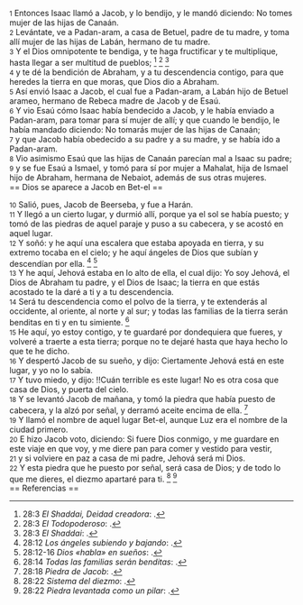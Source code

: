 {{anchor|1}} <small>1</small> Entonces Isaac llamó a Jacob, y lo bendijo, y le mandó diciendo: No tomes mujer de las hijas de Canaán.<br>
{{anchor|2}} <small>2</small> Levántate, ve a Padan-aram, a casa de Betuel, padre de tu madre, y toma allí mujer de las hijas de Labán, hermano de tu madre.<br>
{{anchor|3}} <small>3</small> Y el Dios omnipotente te bendiga, y te haga fructificar y te multiplique, hasta llegar a ser multitud de pueblos; <ref>28:3 ''El Shaddai, Deidad creadora'': {{lib|LU|142|3|5}}.</ref> <ref>28:3 ''El Todopoderoso'': {{lib|LU|131|10|6}}.</ref> <ref>28:3 ''El Shaddai'': {{lib|LU|96|1|5}}.</ref><br>
{{anchor|4}} <small>4</small> y te dé la bendición de Abraham, y a tu descendencia contigo, para que heredes la tierra en que moras, que Dios dio a Abraham.<br>
{{anchor|5}} <small>5</small> Así envió Isaac a Jacob, el cual fue a Padan-aram, a Labán hijo de Betuel arameo, hermano de Rebeca madre de Jacob y de Esaú.<br>
{{anchor|6}} <small>6</small> Y vio Esaú cómo Isaac había bendecido a Jacob, y le había enviado a Padan-aram, para tomar para sí mujer de allí; y que cuando le bendijo, le había mandado diciendo: No tomarás mujer de las hijas de Canaán;<br>
{{anchor|7}} <small>7</small> y que Jacob había obedecido a su padre y a su madre, y se había ido a Padan-aram.<br>
{{anchor|8}} <small>8</small> Vio asimismo Esaú que las hijas de Canaán parecían mal a Isaac su padre;<br>
{{anchor|9}} <small>9</small> y se fue Esaú a Ismael, y tomó para sí por mujer a Mahalat, hija de Ismael hijo de Abraham, hermana de Nebaiot, además de sus otras mujeres.<br>
== Dios se aparece a Jacob en Bet-el ==

{{anchor|10}} <small>10</small> Salió, pues, Jacob de Beerseba, y fue a Harán.<br>
{{anchor|11}} <small>11</small> Y llegó a un cierto lugar, y durmió allí, porque ya el sol se había puesto; y tomó de las piedras de aquel paraje y puso a su cabecera, y se acostó en aquel lugar.<br>
{{anchor|12}} <small>12</small> Y soñó: y he aquí una escalera que estaba apoyada en tierra, y su extremo tocaba en el cielo; y he aquí ángeles de Dios que subían y descendían por ella. <ref>28:12 ''Los ángeles subiendo y bajando'': {{lib|LU|167|7|4}}.</ref> <ref>28:12-16 ''Dios «habla» en sueños'': {{lib|LU|86|5|7}}.</ref><br>
{{anchor|13}} <small>13</small> Y he aquí, Jehová estaba en lo alto de ella, el cual dijo: Yo soy Jehová, el Dios de Abraham tu padre, y el Dios de Isaac; la tierra en que estás acostado te la daré a ti y a tu descendencia.<br>
{{anchor|14}} <small>14</small> Será tu descendencia como el polvo de la tierra, y te extenderás al occidente, al oriente, al norte y al sur; y todas las familias de la tierra serán benditas en ti y en tu simiente. <ref>28:14 ''Todas las familias serán benditas'': {{lib|LU|190|5|4}}.</ref><br>
{{anchor|15}} <small>15</small> He aquí, yo estoy contigo, y te guardaré por dondequiera que fueres, y volveré a traerte a esta tierra; porque no te dejaré hasta que haya hecho lo que te he dicho.<br>
{{anchor|16}} <small>16</small> Y despertó Jacob de su sueño, y dijo: Ciertamente Jehová está en este lugar, y yo no lo sabía.<br>
{{anchor|17}} <small>17</small> Y tuvo miedo, y dijo: !!Cuán terrible es este lugar! No es otra cosa que casa de Dios, y puerta del cielo.<br>
{{anchor|18}} <small>18</small> Y se levantó Jacob de mañana, y tomó la piedra que había puesto de cabecera, y la alzó por señal, y derramó aceite encima de ella. <ref>28:18 ''Piedra de Jacob'': {{lib|LU|85|1|1}}.</ref><br>
{{anchor|19}} <small>19</small> Y llamó el nombre de aquel lugar Bet-el, aunque Luz era el nombre de la ciudad primero.<br>
{{anchor|20}} <small>20</small> E hizo Jacob voto, diciendo: Si fuere Dios conmigo, y me guardare en este viaje en que voy, y me diere pan para comer y vestido para vestir,<br>
{{anchor|21}} <small>21</small> y si volviere en paz a casa de mi padre, Jehová será mi Dios.<br>
{{anchor|22}} <small>22</small> Y esta piedra que he puesto por señal, será casa de Dios; y de todo lo que me dieres, el diezmo apartaré para ti. <ref>28:22 ''Sistema del diezmo'': {{lib|LU|93|3|1}}.</ref> <ref>28:22 ''Piedra levantada como un pilar'': {{lib|LU|88|2|3}}.</ref><br>
== Referencias ==

<references />
